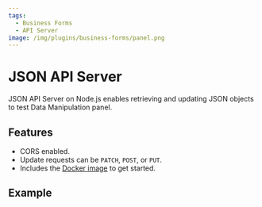 ```yaml
---
tags:
  - Business Forms
  - API Server
image: /img/plugins/business-forms/panel.png
---
```



# JSON API Server

JSON API Server on Node.js enables retrieving and updating JSON objects to test Data Manipulation panel.

## Features

- CORS enabled.
- Update requests can be `PATCH`, `POST`, or `PUT`.
- Includes the [Docker image](https://github.com/VolkovLabs/business-forms/blob/main/server-json/Dockerfile) to get started.

## Example

<Code
  url="https://github.com/VolkovLabs/business-forms/blob/main/server-json/server.ts"
  language="js"
/>
